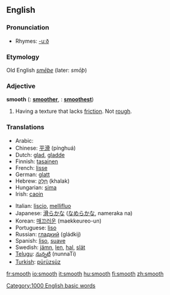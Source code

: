 ==English==

===Pronunciation===
{{IPA|[smu&#720;ð]}}
*Rhymes: [[Rhymes:English:-uːð|-uːð]]

===Etymology===
Old English ''[[smēþe]]'' (later: ''smōþ'')

===Adjective===
'''smooth'''  ({{compar}}: '''[[smoother]]''', {{superl}}: '''[[smoothest]]''')

# Having a texture that lacks [[friction]].  Not [[rough]].

===Translations===
{{top}}
*Arabic: {{ARchar|[[ناعم]]}} {{Unicode|(naʕm)}}
*Chinese: [[平滑]] (pínghuá)
*Dutch: [[glad]], [[gladde]]
*Finnish: [[tasainen]]
*French: [[lisse]]
*German: [[glatt]]
*Hebrew: [[חלק|חָלָק]] (khalak)
*Hungarian: [[sima]]
*Irish: [[caoin]]
{{mid}}
*Italian: [[liscio]], [[mellifluo]]
*Japanese: [[滑らか]]な ([[なめらか]]な, nameraka na)
*Korean: [[매끄러운]] (maekkeureo-un)
*Portuguese: [[liso]]
*Russian: [[гладкий]] (gládkij)
*Spanish: [[liso]], [[suave]]
*Swedish: [[jämn]], [[len]], [[hal]], [[slät]]
*[[Telugu]]: [[నున్నటి]] (nunnaTi)
*[[Turkish]]: [[pürüzsüz]]
{{bottom}}

[[Category:1000 English basic words]]

[[fr:smooth]]
[[io:smooth]]
[[it:smooth]]
[[hu:smooth]]
[[fi:smooth]]
[[zh:smooth]]